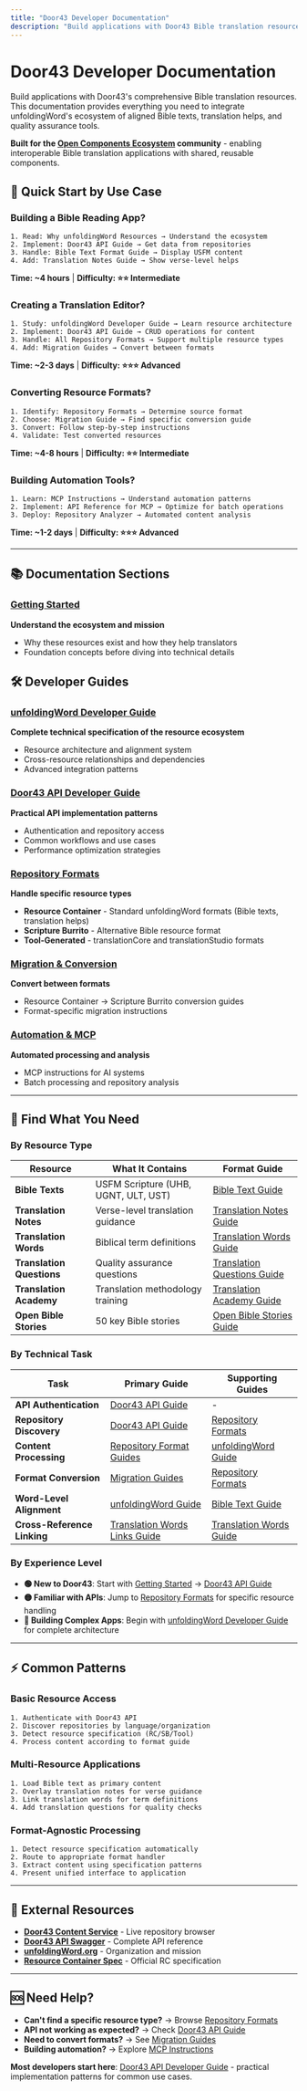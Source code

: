```yaml
---
title: "Door43 Developer Documentation"
description: "Build applications with Door43 Bible translation resources - APIs, formats, and implementation guides"
---
```


# Door43 Developer Documentation

Build applications with Door43's comprehensive Bible translation resources. This documentation provides everything you need to integrate unfoldingWord's ecosystem of aligned Bible texts, translation helps, and quality assurance tools.

**Built for the [Open Components Ecosystem](https://opencomponents.io/) community** - enabling interoperable Bible translation applications with shared, reusable components.

## 🚀 **Quick Start by Use Case**

### **Building a Bible Reading App?**
```
1. Read: Why unfoldingWord Resources → Understand the ecosystem
2. Implement: Door43 API Guide → Get data from repositories  
3. Handle: Bible Text Format Guide → Display USFM content
4. Add: Translation Notes Guide → Show verse-level helps
```
**Time: ~4 hours** | **Difficulty: ⭐⭐ Intermediate**

### **Creating a Translation Editor?**
```
1. Study: unfoldingWord Developer Guide → Learn resource architecture
2. Implement: Door43 API Guide → CRUD operations for content
3. Handle: All Repository Formats → Support multiple resource types
4. Add: Migration Guides → Convert between formats
```
**Time: ~2-3 days** | **Difficulty: ⭐⭐⭐ Advanced**

### **Converting Resource Formats?**
```
1. Identify: Repository Formats → Determine source format
2. Choose: Migration Guide → Find specific conversion guide
3. Convert: Follow step-by-step instructions
4. Validate: Test converted resources
```
**Time: ~4-8 hours** | **Difficulty: ⭐⭐ Intermediate**

### **Building Automation Tools?**
```
1. Learn: MCP Instructions → Understand automation patterns
2. Implement: API Reference for MCP → Optimize for batch operations
3. Deploy: Repository Analyzer → Automated content analysis
```
**Time: ~1-2 days** | **Difficulty: ⭐⭐⭐ Advanced**

---

## 📚 **Documentation Sections**

### **[Getting Started](./0-getting-started)**
**Understand the ecosystem and mission**
- Why these resources exist and how they help translators
- Foundation concepts before diving into technical details

## 🛠️ **Developer Guides**

### **[unfoldingWord Developer Guide](./2-unfoldingword-developer-guide)**
**Complete technical specification of the resource ecosystem**
- Resource architecture and alignment system
- Cross-resource relationships and dependencies
- Advanced integration patterns

### **[Door43 API Developer Guide](./3-door43-api-developer-guide)**
**Practical API implementation patterns**
- Authentication and repository access
- Common workflows and use cases
- Performance optimization strategies

### **[Repository Formats](./4-repository-formats/)**
**Handle specific resource types**
- **Resource Container** - Standard unfoldingWord formats (Bible texts, translation helps)
- **Scripture Burrito** - Alternative Bible resource format
- **Tool-Generated** - translationCore and translationStudio formats

### **[Migration & Conversion](./5-migration/)**
**Convert between formats**
- Resource Container → Scripture Burrito conversion guides
- Format-specific migration instructions

### **[Automation & MCP](automation/)**
**Automated processing and analysis**
- MCP instructions for AI systems
- Batch processing and repository analysis

---

## 🎯 **Find What You Need**

### **By Resource Type**
| Resource | What It Contains | Format Guide |
|----------|------------------|--------------|
| **Bible Texts** | USFM Scripture (UHB, UGNT, ULT, UST) | [Bible Text Guide](./4-repository-formats/resource-container/bible-text-repositories-guide) |
| **Translation Notes** | Verse-level translation guidance | [Translation Notes Guide](./4-repository-formats/resource-container/translation-notes-repositories-guide) |
| **Translation Words** | Biblical term definitions | [Translation Words Guide](./4-repository-formats/resource-container/translation-words-repositories-guide) |
| **Translation Questions** | Quality assurance questions | [Translation Questions Guide](./4-repository-formats/resource-container/translation-questions-repositories-guide) |
| **Translation Academy** | Translation methodology training | [Translation Academy Guide](./4-repository-formats/resource-container/translation-academy-repositories-guide) |
| **Open Bible Stories** | 50 key Bible stories | [Open Bible Stories Guide](./4-repository-formats/resource-container/open-bible-stories-repositories-guide) |

### **By Technical Task**
| Task | Primary Guide | Supporting Guides |
|------|---------------|-------------------|
| **API Authentication** | [Door43 API Guide](./3-door43-api-developer-guide) | - |
| **Repository Discovery** | [Door43 API Guide](./3-door43-api-developer-guide) | [Repository Formats](./4-repository-formats/) |
| **Content Processing** | [Repository Format Guides](./4-repository-formats/) | [unfoldingWord Guide](./2-unfoldingword-developer-guide) |
| **Format Conversion** | [Migration Guides](./5-migration/) | [Repository Formats](./4-repository-formats/) |
| **Word-Level Alignment** | [unfoldingWord Guide](./2-unfoldingword-developer-guide) | [Bible Text Guide](./4-repository-formats/resource-container/bible-text-repositories-guide) |
| **Cross-Reference Linking** | [Translation Words Links Guide](./4-repository-formats/resource-container/translation-words-links-repositories-guide) | [Translation Words Guide](./4-repository-formats/resource-container/translation-words-repositories-guide) |

### **By Experience Level**
- **🟢 New to Door43**: Start with [Getting Started](./0-getting-started) → [Door43 API Guide](./3-door43-api-developer-guide)
- **🟡 Familiar with APIs**: Jump to [Repository Formats](./4-repository-formats/) for specific resource handling
- **🔴 Building Complex Apps**: Begin with [unfoldingWord Developer Guide](./2-unfoldingword-developer-guide) for complete architecture

---

## ⚡ **Common Patterns**

### **Basic Resource Access**
```
1. Authenticate with Door43 API
2. Discover repositories by language/organization
3. Detect resource specification (RC/SB/Tool)
4. Process content according to format guide
```

### **Multi-Resource Applications**
```
1. Load Bible text as primary content
2. Overlay translation notes for verse guidance
3. Link translation words for term definitions
4. Add translation questions for quality checks
```

### **Format-Agnostic Processing**
```
1. Detect resource specification automatically
2. Route to appropriate format handler
3. Extract content using specification patterns
4. Present unified interface to application
```

---

## 🔗 **External Resources**

- **[Door43 Content Service](https://git.door43.org/)** - Live repository browser
- **[Door43 API Swagger](https://git.door43.org/api/swagger)** - Complete API reference
- **[unfoldingWord.org](https://unfoldingword.org/)** - Organization and mission
- **[Resource Container Spec](https://resource-container.readthedocs.io/)** - Official RC specification

---

## 🆘 **Need Help?**

- **Can't find a specific resource type?** → Browse [Repository Formats](./4-repository-formats/)
- **API not working as expected?** → Check [Door43 API Guide](./3-door43-api-developer-guide)
- **Need to convert formats?** → See [Migration Guides](./5-migration/)
- **Building automation?** → Explore [MCP Instructions](automation/)

**Most developers start here**: [Door43 API Developer Guide](./3-door43-api-developer-guide) - practical implementation patterns for common use cases.
